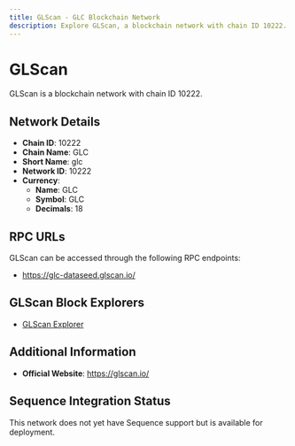 ```yaml
--- 
title: GLScan - GLC Blockchain Network
description: Explore GLScan, a blockchain network with chain ID 10222. Learn about its native currency, GLC, and how to interact with the network.
---
```


# GLScan

GLScan is a blockchain network with chain ID 10222.

## Network Details

- **Chain ID**: 10222
- **Chain Name**: GLC
- **Short Name**: glc
- **Network ID**: 10222
- **Currency**: 
  - **Name**: GLC
  - **Symbol**: GLC
  - **Decimals**: 18

## RPC URLs

GLScan can be accessed through the following RPC endpoints:

- https://glc-dataseed.glscan.io/

## GLScan Block Explorers

- [GLScan Explorer](https://glscan.io)

## Additional Information

- **Official Website**: https://glscan.io/

## Sequence Integration Status

This network does not yet have Sequence support but is available for deployment.
